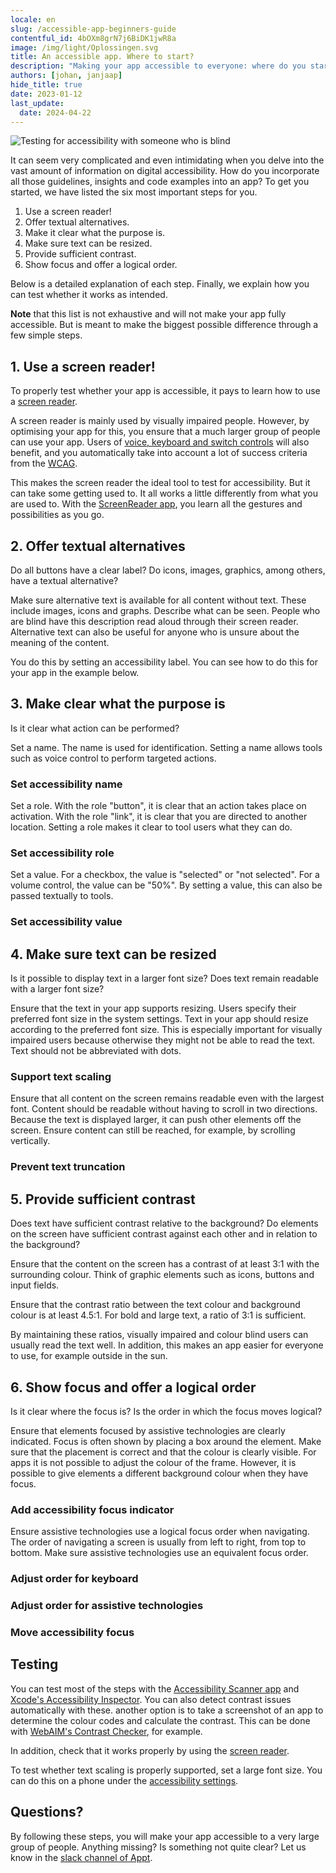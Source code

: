 ```yaml
---
locale: en
slug: /accessible-app-beginners-guide
contentful_id: 4bOXm8grN7j6BiDK1jwR8a
image: /img/light/Oplossingen.svg
title: An accessible app. Where to start?
description: "Making your app accessible to everyone: where do you start? These are the first steps you should take."
authors: [johan, janjaap]
hide_title: true
date: 2023-01-12
last_update:
  date: 2024-04-22
---
```


<Hero
  title="An Accessible App. Where to start?"
  introText="Making your app accessible to everyone: where do you start? Below are the main steps that will help you make your app usable for the widest possible group of people, including people with disabilities."
/>

<Image src="/img/light/usability-testing.71ee77e.jpg" alt="Testing for accessibility with someone who is blind"/>

It can seem very complicated and even intimidating when you delve into the vast amount of information on digital accessibility. How do you incorporate all those guidelines, insights and code examples into an app? To get you started, we have listed the six most important steps for you.

1. Use a screen reader!
2. Offer textual alternatives.
3. Make it clear what the purpose is.
4. Make sure text can be resized.
5. Provide sufficient contrast.
6. Show focus and offer a logical order.

Below is a detailed explanation of each step. Finally, we explain how you can test whether it works as intended.

**Note** that this list is not exhaustive and will not make your app fully accessible. But is meant to make the biggest possible difference through a few simple steps.

## 1. Use a screen reader!

To properly test whether your app is accessible, it pays to learn how to use a [screen reader](/en/stats/screen-reader).

A screen reader is mainly used by visually impaired people. However, by optimising your app for this, you ensure that a much larger group of people can use your app. Users of [voice, keyboard and switch controls](/en/articles/assistive-technologies) will also benefit, and you automatically take into account a lot of success criteria from the [WCAG](/en/guidelines).

This makes the screen reader the ideal tool to test for accessibility. But it can take some getting used to. It all works a little differently from what you are used to. With the [ScreenReader app](https://screenreader.app/), you learn all the gestures and possibilities as you go.

## 2. Offer textual alternatives

Do all buttons have a clear label? Do icons, images, graphics, among others, have a textual alternative?

Make sure alternative text is available for all content without text. These include images, icons and graphs. Describe what can be seen. People who are blind have this description read aloud through their screen reader. Alternative text can also be useful for anyone who is unsure about the meaning of the content.

You do this by setting an accessibility label. You can see how to do this for your app in the example below.

<CodeSample id="accessibility-label" locale="en"/>

## 3. Make clear what the purpose is

Is it clear what action can be performed?

Set a name. The name is used for identification. Setting a name allows tools such as voice control to perform targeted actions.

### Set accessibility name

<CodeSample id="accessibility-name" locale="en"/>

Set a role. With the role "button", it is clear that an action takes place on activation. With the role "link", it is clear that you are directed to another location. Setting a role makes it clear to tool users what they can do.

### Set accessibility role

<CodeSample id="accessibility-role" locale="en"/>

Set a value. For a checkbox, the value is "selected" or "not selected". For a volume control, the value can be "50%". By setting a value, this can also be passed textually to tools.

### Set accessibility value

<CodeSample id="accessibility-value" locale="en"/>

## 4. Make sure text can be resized

Is it possible to display text in a larger font size? Does text remain readable with a larger font size?

Ensure that the text in your app supports resizing. Users specify their preferred font size in the system settings. Text in your app should resize according to the preferred font size. This is especially important for visually impaired users because otherwise they might not be able to read the text. Text should not be abbreviated with dots.

### Support text scaling

<CodeSample id="text-scale" locale="en"/>

Ensure that all content on the screen remains readable even with the largest font. Content should be readable without having to scroll in two directions. Because the text is displayed larger, it can push other elements off the screen. Ensure content can still be reached, for example, by scrolling vertically.

### Prevent text truncation

<CodeSample id="text-truncation" locale="en"/>

## 5. Provide sufficient contrast

Does text have sufficient contrast relative to the background? Do elements on the screen have sufficient contrast against each other and in relation to the background?

Ensure that the content on the screen has a contrast of at least 3:1 with the surrounding colour. Think of graphic elements such as icons, buttons and input fields.

Ensure that the contrast ratio between the text colour and background colour is at least 4.5:1. For bold and large text, a ratio of 3:1 is sufficient.

By maintaining these ratios, visually impaired and colour blind users can usually read the text well. In addition, this makes an app easier for everyone to use, for example outside in the sun.

## 6. Show focus and offer a logical order

Is it clear where the focus is? Is the order in which the focus moves logical?

Ensure that elements focused by assistive technologies are clearly indicated. Focus is often shown by placing a box around the element. Make sure that the placement is correct and that the colour is clearly visible. For apps it is not possible to adjust the colour of the frame. However, it is possible to give elements a different background colour when they have focus.

### Add accessibility focus indicator

<CodeSample id="accessibility-focus-indicator" locale="en"/>

Ensure assistive technologies use a logical focus order when navigating. The order of navigating a screen is usually from left to right, from top to bottom. Make sure assistive technologies use an equivalent focus order.

### Adjust order for keyboard

<CodeSample id="keyboard-order" locale="en"/>

### Adjust order for assistive technologies

<CodeSample id="accessibility-order" locale="en"/>

### Move accessibility focus

<CodeSample id="accessibility-focus" locale="en"/>

## Testing

You can test most of the steps with the [Accessibility Scanner app](https://developer.android.com/guide/topics/ui/accessibility/testing#accessibility-scanner) and [Xcode's Accessibility Inspector](https://developer.apple.com/library/archive/documentation/Accessibility/Conceptual/AccessibilityMacOSX/OSXAXTestingApps.html). You can also detect contrast issues automatically with these. another option is to take a screenshot of an app to determine the colour codes and calculate the contrast. This can be done with [WebAIM's Contrast Checker](https://webaim.org/resources/contrastchecker/), for example.

In addition, check that it works properly by using the [screen reader](/en/stats/screen-reader).

To test whether text scaling is properly supported, set a large font size. You can do this on a phone under the [accessibility settings](/en/stats/font-size).

## Questions?

By following these steps, you will make your app accessible to a very large group of people. Anything missing? Is something not quite clear? Let us know in the [slack channel of Appt](https://appt.li/slack).

